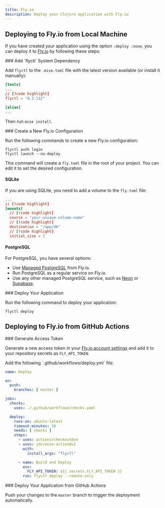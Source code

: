 ```yaml
---
title: Fly.io
description: Deploy your Clojure application with Fly.io
---
```


## Deploying to Fly.io from Local Machine

If you have created your application using the option `:deploy :none`, you can deploy it to [Fly.io](https://fly.io/) by following these steps:


<Steps>
<Step>
### Add `flyctl` System Dependency

Add `flyctl` to the `.mise.toml` file with the latest version available (or install it manually):

```toml title=".mise.toml"
[tools]
...
// [!code highlight]
flyctl = "0.3.112"

[alias]
...
```

Then run `mise install`.
</Step>

<Step>
### Create a New Fly.io Configuration

Run the following commands to create a new Fly.io configuration:

```shell
flyctl auth login
flyctl launch --no-deploy
```

This command will create a `fly.toml` file in the root of your project. You can edit it to set the desired configuration.

#### SQLite
If you are using SQLite, you need to add a volume to the `fly.toml` file:

```toml title="fly.toml"
...
// [!code highlight]
[mounts]
  // [!code highlight]
  source = "your-unique-volume-name"
  // [!code highlight]
  destination = "/app/db"
  // [!code highlight]
  initial_size = 1
```

#### PostgreSQL

For PostgreSQL, you have several options:

-  Use [Managed PostgreSQL](https://fly.io/docs/mpg/overview/) from Fly.io.
-  Run PostgreSQL as a regular service on Fly.io.
-  Use any other managed PostgreSQL service, such as [Neon](https://neon.tech/) or [Supabase](https://supabase.com/).
</Step>

<Step>
### Deploy Your Application

Run the following command to deploy your application:

```shell
flyctl deploy
```
</Step>
</Steps>

## Deploying to Fly.io from GitHub Actions

<Steps>
<Step>
### Generate Access Token

Generate a new access token in your [Fly.io account settings](https://fly.io/docs/security/tokens/) and add it to your repository secrets as `FLY_API_TOKEN`.
</Step>

<Step>
Add the following `.github/workflows/deploy.yml` file:

```yaml title=".github/workflows/deploy.yml"
name: Deploy

on:
  push:
    branches: [ master ]

jobs:
  checks:
    uses: ./.github/workflows/checks.yaml

  deploy:
    runs-on: ubuntu-latest
    timeout-minutes: 20
    needs: [ checks ]
    steps:
      - uses: actions/checkout@v4
      - uses: jdx/mise-action@v2
        with:
          install_args: "flyctl"

      - name: Build and Deploy
        env:
          FLY_API_TOKEN: ${{ secrets.FLY_API_TOKEN }}
        run: flyctl deploy --remote-only
```
</Step>

<Step>
### Deploy Your Application from GitHub Actions

Push your changes to the `master` branch to trigger the deployment automatically.
</Step>
</Steps>
